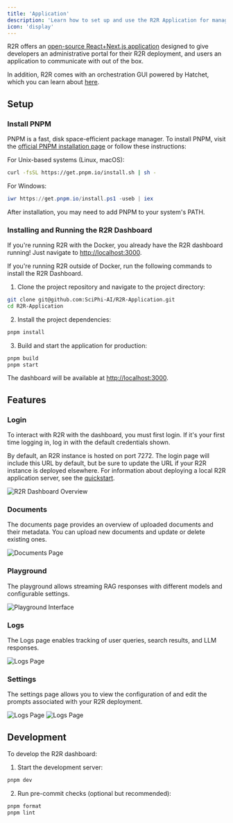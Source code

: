 ```yaml
---
title: 'Application'
description: 'Learn how to set up and use the R2R Application for managing your instance.'
icon: 'display'
---
```


R2R offers an [open-source React+Next.js application](https://github.com/SciPhi-AI/R2R-Application) designed to give developers an administrative portal for their R2R deployment, and users an application to communicate with out of the box.

In addition, R2R comes with an orchestration GUI powered by Hatchet, which you can learn about [here](/cookbooks/orchestration).

## Setup

### Install PNPM

PNPM is a fast, disk space-efficient package manager. To install PNPM, visit the [official PNPM installation page](https://pnpm.io/installation) or follow these instructions:

<AccordionGroup>

<Accordion icon="terminal" title="PNPM Installation">
For Unix-based systems (Linux, macOS):

```bash
curl -fsSL https://get.pnpm.io/install.sh | sh -
```

For Windows:

```powershell
iwr https://get.pnpm.io/install.ps1 -useb | iex
```

After installation, you may need to add PNPM to your system's PATH.
</Accordion>

</AccordionGroup>

### Installing and Running the R2R Dashboard

If you're running R2R with the Docker, you already have the R2R dashboard running! Just navigate to [http://localhost:3000](http://localhost:3000).

If you're running R2R outside of Docker, run the following commands to install the R2R Dashboard.

1. Clone the project repository and navigate to the project directory:

```bash
git clone git@github.com:SciPhi-AI/R2R-Application.git
cd R2R-Application
```

2. Install the project dependencies:

```bash
pnpm install
```

3. Build and start the application for production:

```bash
pnpm build
pnpm start
```

The dashboard will be available at [http://localhost:3000](http://localhost:3000).

## Features

### Login

To interact with R2R with the dashboard, you must first login. If it's your first time logging in, log in with the default credentials shown.

By default, an R2R instance is hosted on port 7272. The login page will include this URL by default, but be sure to update the URL if your R2R instance is deployed elsewhere. For information about deploying a local R2R application server, see the [quickstart](/documentation/quickstart).

![R2R Dashboard Overview](/images/login.png)

### Documents

The documents page provides an overview of uploaded documents and their metadata. You can upload new documents and update or delete existing ones.

![Documents Page](/images/oss_dashboard_documents.png)

### Playground

The playground allows streaming RAG responses with different models and configurable settings.

![Playground Interface](/images/playground.png)

### Logs

The Logs page enables tracking of user queries, search results, and LLM responses.

![Logs Page](/images/logs.png)

### Settings

The settings page allows you to view the configuration of and edit the prompts associated with your R2R deployment.

![Logs Page](/images/settings_config.png)
![Logs Page](/images/settings_prompts.png)

## Development

To develop the R2R dashboard:

1. Start the development server:

```bash
pnpm dev
```

2. Run pre-commit checks (optional but recommended):

```bash
pnpm format
pnpm lint
```
